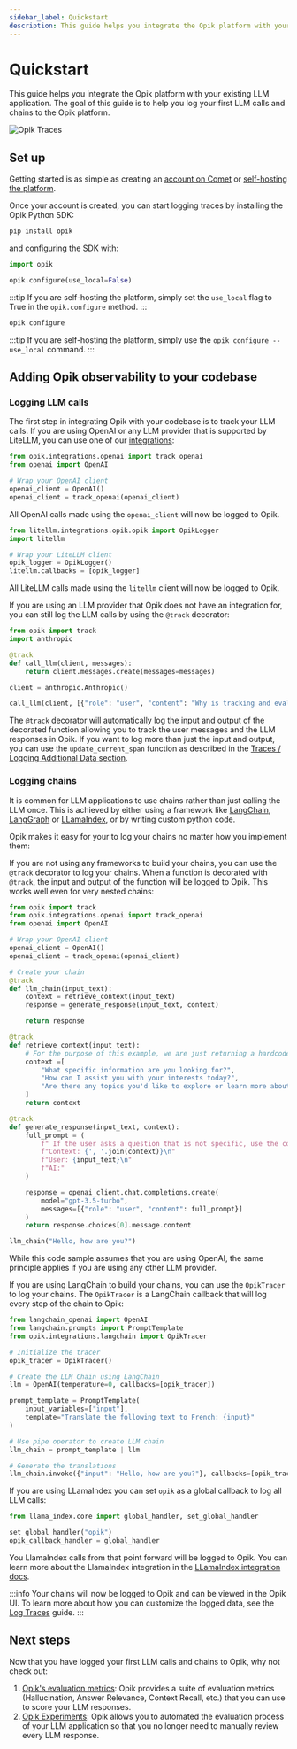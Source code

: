 ```yaml
---
sidebar_label: Quickstart
description: This guide helps you integrate the Opik platform with your existing LLM application
---
```



# Quickstart

This guide helps you integrate the Opik platform with your existing LLM application. The goal of this guide is to help you log your first LLM calls and chains to the Opik platform.

![Opik Traces](/img/home/traces_page_for_quickstart.png)

## Set up

Getting started is as simple as creating an [account on Comet](https://www.comet.com/signup?from=llm) or [self-hosting the platform](/self-host/overview.md).

Once your account is created, you can start logging traces by installing the Opik Python SDK:

```bash
pip install opik
```

and configuring the SDK with:

<Tabs>
    <TabItem value="Python" title="Python">

```python
import opik

opik.configure(use_local=False)
```

:::tip
If you are self-hosting the platform, simply set the `use_local` flag to True in the `opik.configure` method.
:::

</TabItem>
<TabItem value="Command Line" title="cli">

```bash
opik configure
```

:::tip
If you are self-hosting the platform, simply use the `opik configure --use_local` command.
:::

</TabItem>

</Tabs>

## Adding Opik observability to your codebase

### Logging LLM calls

The first step in integrating Opik with your codebase is to track your LLM calls. If you are using OpenAI or any LLM provider that is supported by LiteLLM, you
can use one of our [integrations](/tracing/integrations/overview.md):

<Tabs>
    <TabItem value="OpenAI" title="OpenAI">

```python
from opik.integrations.openai import track_openai
from openai import OpenAI

# Wrap your OpenAI client
openai_client = OpenAI()
openai_client = track_openai(openai_client)
```

All OpenAI calls made using the `openai_client` will now be logged to Opik.

</TabItem>
<TabItem value="LiteLLM" title="LiteLLM">

```python pytest_codeblocks_skip="true"
from litellm.integrations.opik.opik import OpikLogger
import litellm

# Wrap your LiteLLM client
opik_logger = OpikLogger()
litellm.callbacks = [opik_logger]
```

All LiteLLM calls made using the `litellm` client will now be logged to Opik.

</TabItem>

<TabItem value="Any other provider" title="Any other provider">

If you are using an LLM provider that Opik does not have an integration for, you can still log the LLM calls by using the `@track` decorator:

```python pytest_codeblocks_skip="true"
from opik import track
import anthropic

@track
def call_llm(client, messages):
    return client.messages.create(messages=messages)

client = anthropic.Anthropic()

call_llm(client, [{"role": "user", "content": "Why is tracking and evaluation of LLMs important?"}])
```

The `@track` decorator will automatically log the input and output of the decorated function allowing you to track the user
messages and the LLM responses in Opik. If you want to log more than just the input and output, you can use the `update_current_span` function
as described in the [Traces / Logging Additional Data section](/tracing/log_traces.mdx#logging-additional-data).

</TabItem>

</Tabs>

### Logging chains

It is common for LLM applications to use chains rather than just calling the LLM once. This is achieved by either using a framework
like [LangChain](/tracing/integrations/langchain.md), [LangGraph](/tracing/integrations/langgraph.md) or [LLamaIndex](/tracing/integrations/llama_index.md),
or by writing custom python code.

Opik makes it easy for your to log your chains no matter how you implement them:

<Tabs>
    <TabItem value="Custom Python Code" title="Custom Python Code">

If you are not using any frameworks to build your chains, you can use the `@track` decorator to log your chains. When a
function is decorated with `@track`, the input and output of the function will be logged to Opik. This works well even for very
nested chains:

```python
from opik import track
from opik.integrations.openai import track_openai
from openai import OpenAI

# Wrap your OpenAI client
openai_client = OpenAI()
openai_client = track_openai(openai_client)

# Create your chain
@track
def llm_chain(input_text):
    context = retrieve_context(input_text)
    response = generate_response(input_text, context)

    return response

@track
def retrieve_context(input_text):
    # For the purpose of this example, we are just returning a hardcoded list of strings
    context =[
        "What specific information are you looking for?",
        "How can I assist you with your interests today?",
        "Are there any topics you'd like to explore or learn more about?",
    ]
    return context

@track
def generate_response(input_text, context):
    full_prompt = (
        f" If the user asks a question that is not specific, use the context to provide a relevant response.\n"
        f"Context: {', '.join(context)}\n"
        f"User: {input_text}\n"
        f"AI:"
    )

    response = openai_client.chat.completions.create(
        model="gpt-3.5-turbo",
        messages=[{"role": "user", "content": full_prompt}]
    )
    return response.choices[0].message.content

llm_chain("Hello, how are you?")
```

While this code sample assumes that you are using OpenAI, the same principle applies if you are using any other LLM provider.

</TabItem>
<TabItem value="LangChain" title="LangChain">

If you are using LangChain to build your chains, you can use the `OpikTracer` to log your chains. The `OpikTracer` is a LangChain callback that will
log every step of the chain to Opik:

```python pytest_codeblocks_skip="true"
from langchain_openai import OpenAI
from langchain.prompts import PromptTemplate
from opik.integrations.langchain import OpikTracer

# Initialize the tracer
opik_tracer = OpikTracer()

# Create the LLM Chain using LangChain
llm = OpenAI(temperature=0, callbacks=[opik_tracer])

prompt_template = PromptTemplate(
    input_variables=["input"],
    template="Translate the following text to French: {input}"
)

# Use pipe operator to create LLM chain
llm_chain = prompt_template | llm

# Generate the translations
llm_chain.invoke({"input": "Hello, how are you?"}, callbacks=[opik_tracer])
```

</TabItem>

<TabItem value="LLamaIndex" title="LLamaIndex">

If you are using LLamaIndex you can set `opik` as a global callback to log all LLM calls:

```python pytest_codeblocks_skip="true"
from llama_index.core import global_handler, set_global_handler

set_global_handler("opik")
opik_callback_handler = global_handler
```

You LlamaIndex calls from that point forward will be logged to Opik. You can learn more about the LlamaIndex integration in the [LLamaIndex integration docs](/tracing/integrations/llama_index.md).

</TabItem>

</Tabs>

:::info
Your chains will now be logged to Opik and can be viewed in the Opik UI. To learn more about how you can customize the logged data, see the [Log Traces](/tracing/log_traces.mdx) guide.
:::

## Next steps

Now that you have logged your first LLM calls and chains to Opik, why not check out:

1. [Opik's evaluation metrics](/evaluation/metrics/overview.md): Opik provides a suite of evaluation metrics (Hallucination, Answer Relevance, Context Recall, etc.) that you can use to score your LLM responses.
2. [Opik Experiments](/evaluation/concepts.md): Opik allows you to automated the evaluation process of your LLM application so that you no longer need to manually review every LLM response.
